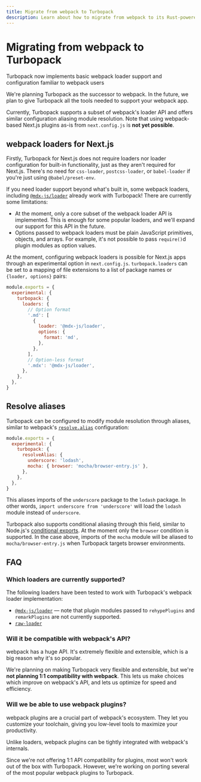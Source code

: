 ```yaml
---
title: Migrate from webpack to Turbopack
description: Learn about how to migrate from webpack to its Rust-powered successor, Turbopack.
---
```



# Migrating from webpack to Turbopack

<Callout type="info">
  Turbopack now implements basic webpack loader support and configuration familiar to webpack users
</Callout>

We're planning Turbopack as the successor to webpack. In the future, we plan to give Turbopack all the tools needed to support your webpack app.

Currently, Turbopack supports a subset of webpack's loader API and offers similar configuration aliasing module resolution. Note that using webpack-based Next.js plugins as-is from `next.config.js` is **not yet possible**.

## webpack loaders for Next.js

Firstly, Turbopack for Next.js does not require loaders nor loader configuration for built-in functionality, just as they aren't required for Next.js. There's no need for `css-loader`, `postcss-loader`, or `babel-loader` if you're just using `@babel/preset-env`.

If you need loader support beyond what's built in, some webpack loaders, including [`@mdx-js/loader`](https://mdxjs.com/packages/loader/) already work with Turbopack! There are currently some limitations:

- At the moment, only a core subset of the webpack loader API is implemented. This is enough for some popular loaders, and we'll expand our support for this API in the future.
- Options passed to webpack loaders must be plain JavaScript primitives, objects, and arrays. For example, it's not possible to pass `require()`d plugin modules as option values.

At the moment, configuring webpack loaders is possible for Next.js apps through an experimental option in `next.config.js`. `turbopack.loaders` can be set to a mapping of file extensions to a list of package names or `{loader, options}` pairs:

```js filename="next.config.js"
module.exports = {
  experimental: {
    turbopack: {
      loaders: {
        // Option format
        '.md': [
          {
            loader: '@mdx-js/loader',
            options: {
              format: 'md',
            },
          },
        ],
        // Option-less format
        '.mdx': '@mdx-js/loader',
      },
    },
  },
}
```

## Resolve aliases

Turbopack can be configured to modify module resolution through aliases, similar to webpack's [`resolve.alias`](https://webpack.js.org/configuration/resolve/#resolvealias) configuration:

```js filename="next.config.js"
module.exports = {
  experimental: {
    turbopack: {
      resolveAlias: {
        underscore: 'lodash',
        mocha: { browser: 'mocha/browser-entry.js' },
      },
    },
  },
}
```

This aliases imports of the `underscore` package to the `lodash` package. In other words, `import underscore from 'underscore'` will load the `lodash` module instead of `underscore`.

Turbopack also supports conditional aliasing through this field, similar to Node.js's [conditional exports](https://nodejs.org/docs/latest-v18.x/api/packages.html#conditional-exports). At the moment only the `browser` condition is supported. In the case above, imports of the `mocha` module will be aliased to `mocha/browser-entry.js` when Turbopack targets browser environments.

## FAQ

### Which loaders are currently supported?

The following loaders have been tested to work with Turbopack's webpack loader implementation:

- [`@mdx-js/loader`](https://mdxjs.com/packages/loader/) — note that plugin modules passed to `rehypePlugins` and `remarkPlugins` are not currently supported.
- [`raw-loader`](https://www.npmjs.com/package/raw-loader)

### Will it be compatible with webpack's API?

webpack has a huge API. It's extremely flexible and extensible, which is a big reason why it's so popular.

We're planning on making Turbopack very flexible and extensible, but we're **not planning 1:1 compatibility with webpack**. This lets us make choices which improve on webpack's API, and lets us optimize for speed and efficiency.

### Will we be able to use webpack plugins?

webpack plugins are a crucial part of webpack's ecosystem. They let you customize your toolchain, giving you low-level tools to maximize your productivity.

Unlike loaders, webpack plugins can be tightly integrated with webpack's internals.

Since we're not offering 1:1 API compatibility for plugins, most won't work out of the box with Turbopack. However, we're working on porting several of the most popular webpack plugins to Turbopack.
